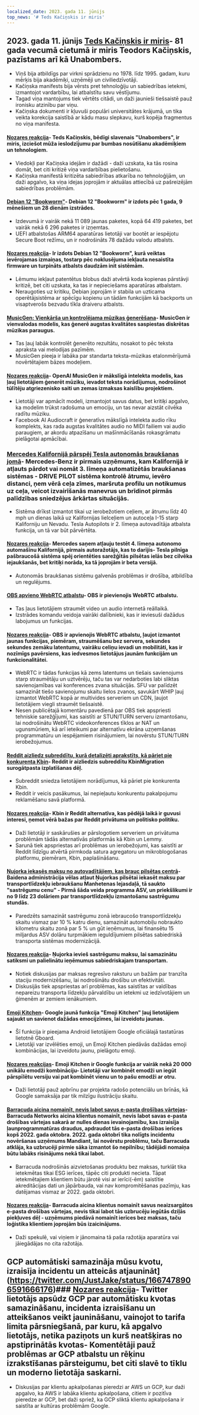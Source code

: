 ```yaml
---
localized_date: 2023. gada 11. jūnijs
top_news: '# Teds Kačiņskis ir miris'
---
```




<CallToAction />

<Steps>

## 2023. gada 11. jūnijs [Teds Kačiņskis ir miris](https://www.nytimes.com/2023/06/10/us/ted-kaczynski-dead.html)- 81 gada vecumā cietumā ir miris Teodors Kačiņskis, pazīstams arī kā Unabombers.

- Viņš bija atbildīgs par virkni sprādzienu no 1978. līdz 1995. gadam, kuru mērķis bija akadēmiķi, uzņēmēji un civiliedzīvotāji.
- Kačiņska manifests bija vērsts pret tehnoloģiju un sabiedrības ietekmi, izmantojot vardarbību, lai atbalstītu savu vēstījumu.
- Tagad viņa mantojums tiek vērtēts citādi, un daži jaunieši tiešsaistē pauž ironisku atzinību par viņu.
- Kačiņska dokumenti ir kļuvuši populāri universitātes krājumā, un tika veikta korekcija saistībā ar kādu masu slepkavu, kurš kopēja fragmentus no viņa manifesta.

#### [Nozares reakcija](http://news.ycombinator.com/item?id=36272409)- Teds Kačiņskis, bēdīgi slavenais "Unabombers", ir miris, izciešot mūža ieslodzījumu par bumbas nosūtīšanu akadēmiķiem un tehnologiem.

- Viedokļi par Kačiņska idejām ir dažādi - daži uzskata, ka tās rosina domāt, bet citi kritizē viņa vardarbības pielietošanu.
- Kačiņska manifestā kritizēta sabiedrības atkarība no tehnoloģijām, un daži apgalvo, ka viņa idejas joprojām ir aktuālas attiecībā uz pašreizējām sabiedrības problēmām.

#### [Debian 12 "Bookworm"](https://www.debian.org/News/2023/20230610)- Debian 12 "Bookworm" ir izdots pēc 1 gada, 9 mēnešiem un 28 dienām izstrādes.

- Izdevumā ir vairāk nekā 11 089 jaunas paketes, kopā 64 419 paketes, bet vairāk nekā 6 296 paketes ir izņemtas.
- UEFI atbalstošas ARM64 aparatūras lietotāji var bootēt ar iespējotu Secure Boot režīmu, un ir nodrošināts 78 dažādu valodu atbalsts.

#### [Nozares reakcija](http://news.ycombinator.com/item?id=36269934)- Ir izdots Debian 12 "Bookworm", kurā veiktas ievērojamas izmaiņas, tostarp pēc noklusējuma iekļauta nesaistīta firmware un turpināts atbalsts daudzām init sistēmām.

- Lēmumu iekļaut patentētus blobus daži atvērtā koda kopienas pārstāvji kritizē, bet citi uzskata, ka tas ir nepieciešams aparatūras atbalstam.
- Neraugoties uz kritiku, Debian joprojām ir stabila un uzticama operētājsistēma ar spēcīgu kopienu un tādām funkcijām kā backports un visaptverošs bezvadu tīkla draiveru atbalsts.

#### [MusicGen: Vienkārša un kontrolējama mūzikas ģenerēšana](https://ai.honu.io/papers/musicgen/)- MusicGen ir vienvalodas modelis, kas ģenerē augstas kvalitātes saspiestas diskrētas mūzikas paraugus.

- Tas ļauj labāk kontrolēt ģenerēto rezultātu, nosakot to pēc teksta apraksta vai melodijas pazīmēm.
- MusicGen pieeja ir labāka par standarta teksta-mūzikas etalonmērījumā novērtētajiem bāzes modeļiem.

#### [Nozares reakcija](http://news.ycombinator.com/item?id=36271926)- OpenAI MusicGen ir mākslīgā intelekta modelis, kas ļauj lietotājiem ģenerēt mūziku, ievadot teksta norādījumus, nodrošinot tūlītēju atgriezenisko saiti un zemas izmaksas kaislību projektiem.

- Lietotāji var apmācīt modeli, izmantojot savus datus, bet kritiķi apgalvo, ka modelim trūkst radošuma un emociju, un tas nevar aizstāt cilvēka radītu mūziku.
- Facebook AI Audiocraft ir ģeneratīvs mākslīgā intelekta audio rīku komplekts, kas rada augstas kvalitātes audio no MIDI failiem vai audio paraugiem, ar akordu atpazīšanu un mašīnmācīšanās rokasgrāmatu pielāgotai apmācībai.

### [Mercedes Kalifornijā pārspēj Tesla autonomās braukšanas jomā](https://www.theregister.com/2023/06/09/mercedes_california_tesla/)- Mercedes-Benz ir pirmais uzņēmums, kam Kalifornijā ir atļauts pārdot vai nomāt 3. līmeņa automatizētās braukšanas sistēmas - DRIVE PILOT sistēma kontrolē ātrumu, ievēro distanci, ņem vērā ceļa zīmes, maršruta profilu un notikumus uz ceļa, veicot izvairīšanās manevrus un brīdinot pirmās palīdzības sniedzējus ārkārtas situācijās.

- Sistēma drīkst izmantot tikai uz ierobežotiem ceļiem, ar ātrumu līdz 40 mph un dienas laikā uz Kalifornijas lielceļiem un autoceļa I-15 starp Kaliforniju un Nevadu. Tesla Autopilots ir 2. līmeņa autovadītāja atbalsta funkcija, un tā var būt pārvērtēta.

#### [Nozares reakcija](http://news.ycombinator.com/item?id=36270413)- Mercedes saņem atļauju testēt 4. līmeņa autonomo automašīnu Kalifornijā, pirmais autoražotājs, kas to darījis- Tesla pilnīga pašbraucošā sistēma spēj orientēties sarežģītās pilsētas ielās bez cilvēka iejaukšanās, bet kritiķi norāda, ka tā joprojām ir beta versijā.

- Autonomās braukšanas sistēmu galvenās problēmas ir drošība, atbildība un regulējums.

#### [OBS apvieno WebRTC atbalstu](https://github.com/obsproject/obs-studio/commit/851a8c216e14617fb523951839f3bdb240e85141)- OBS ir pievienojis WebRTC atbalstu.

- Tas ļaus lietotājiem straumēt video un audio internetā reāllaikā.
- Izstrādes komandu veidoja vairāki dalībnieki, kas ir ieviesuši dažādus labojumus un funkcijas.

#### [Nozares reakcija](http://news.ycombinator.com/item?id=36273075)- OBS ir apvienojis WebRTC atbalstu, ļaujot izmantot jaunas funkcijas, piemēram, straumēšanu bez servera, sekundes sekundes zemāku latentumu, vairāku celiņu ievadi un mobilitāti, kas ir nozīmīgs pavērsiens, kas iedvesmos lietotājus jaunām funkcijām un funkcionalitātei.

- WebRTC ir tādas funkcijas kā zems latentums un tiešais savienojums starp straumētāju un uztvērēju, taču tas var nedarboties labi sliktas savienojamības vai konferences zvana situācijās. SFU var palīdzēt samazināt tiešo savienojumu skaitu lielos zvanos, savukārt WHIP ļauj izmantot WebRTC kopā ar multivides serveriem un CDN, ļaujot lietotājiem viegli straumēt tiešsaistē.
- Nesen publicētajā komentāru pavedienā par OBS tiek apspriesti tehniskie sarežģījumi, kas saistīti ar STUN/TURN serveru izmantošanu, lai nodrošinātu WebRTC videokonferences tīklos ar NAT un ugunsmūriem, kā arī ieteikumi par alternatīvu ekrāna uzņemšanas programmatūru un iespējamiem risinājumiem, lai novērstu STUN/TURN ierobežojumus.

#### [Reddit aizliedz subreddītu, kurā detalizēti aprakstīts, kā pāriet pie konkurenta Kbin](https://old.reddit.com/r/KbinMigration)- Reddit ir aizliedzis subreddītu KbinMigration surogātpasta izplatīšanas dēļ.

- Subreddit sniedza lietotājiem norādījumus, kā pāriet pie konkurenta Kbin.
- Reddit ir veicis pasākumus, lai nepieļautu konkurentu pakalpojumu reklamēšanu savā platformā.

#### [Nozares reakcija](http://news.ycombinator.com/item?id=36268458)- Kbin ir Reddit alternatīva, kas pēdējā laikā ir guvusi interesi, ņemot vērā bažas par Reddit privātuma un politisko politiku.

- Daži lietotāji ir saskārušies ar pārslogotiem serveriem un privātuma problēmām tādās alternatīvās platformās kā Kbin un Lemmy.
- Sarunā tiek apspriestas arī problēmas un ierobežojumi, kas saistīti ar Reddit līdzīgu atvērtā pirmkoda satura agregatoru un mikroblogošanas platformu, piemēram, Kbin, paplašināšanu.

#### [Ņujorka iekasēs maksu no autovadītājiem, kas brauc pilsētas centrā](https://www.cnn.com/2023/06/10/business/congestion-pricing-new-york-city-transportation/index.html)- Baidena administrācija vēlas atļaut Ņujorkas pilsētai iekasēt maksu par transportlīdzekļu iebraukšanu Manhetenas lejasdaļā, tā saukto "sastrēgumu cenu" - Pirmā šāda veida programma ASV, un priekšlikumi ir no 9 līdz 23 dolāriem par transportlīdzekļu izmantošanu sastrēgumu stundās.

- Paredzēts samazināt sastrēgumu zonā iebraucošo transportlīdzekļu skaitu vismaz par 10 % katru dienu, samazināt automobiļu nobraukto kilometru skaitu zonā par 5 % un gūt ieņēmumus, lai finansētu 15 miljardus ASV dolāru turpmākiem ieguldījumiem pilsētas sabiedriskā transporta sistēmas modernizācijā.

#### [Nozares reakcija](http://news.ycombinator.com/item?id=36270597)- Ņujorka ievieš sastrēgumu maksu, lai samazinātu satiksmi un palielinātu ieņēmumus sabiedriskajam transportam.

- Notiek diskusijas par maksas regresīvo raksturu un bažām par tranzīta staciju modernizēšanu, lai nodrošinātu drošību un efektivitāti.
- Diskusijās tiek apspriestas arī problēmas, kas saistītas ar valdības nepareizu transporta līdzekļu pārvaldību un ietekmi uz iedzīvotājiem un ģimenēm ar zemiem ienākumiem.

#### [Emoji Kitchen](https://emojikitchen.dev/)- Google jaunā funkcija "Emoji Kitchen" ļauj lietotājiem sajaukt un savienot dažādas emocijzīmes, lai izveidotu jaunas.

- Šī funkcija ir pieejama Android lietotājiem Google oficiālajā tastatūras lietotnē Gboard.
- Lietotāji var izvēlēties emoji, un Emoji Kitchen piedāvās dažādas emoji kombinācijas, lai izveidotu jaunu, pielāgotu emoji.

#### [Nozares reakcijas](http://news.ycombinator.com/item?id=36267382)- Emoji Kitchen ir Google funkcija ar vairāk nekā 20 000 unikālu emodži kombināciju- Lietotāji var kombinēt emodži un iegūt pārspīlētu versiju vai pat kombinēt vienu un to pašu emodži ar otru.

- Daži lietotāji pauž apbrīnu par projekta radošo potenciālu un brīnās, kā Google samaksāja par tik milzīgu ilustrāciju skaitu.

#### [Barracuda aicina nomainīt, nevis labot savus e-pasta drošības vārtejas](https://krebsonsecurity.com/2023/06/barracuda-urges-replacing-not-patching-its-email-security-gateways/)- Barracuda Networks aicina klientus nomainīt, nevis labot savas e-pasta drošības vārtejas sakarā ar nulles dienas ievainojamību, kas izraisīja ļaunprogrammatūras draudus, apdraudot tās e-pasta drošības ierīces kopš 2022. gada oktobra. 2022. gada oktobrī tika nolīgts incidentu novēršanas uzņēmums Mandiant, lai novērstu problēmu, taču Barracuda atklāja, ka uzbrucēji pirmie sāka izmantot šo nepilnību; tādējādi nomaiņa būtu labāks risinājums nekā tikai labot.

- Barracuda nodrošinās aizvietošanas produktu bez maksas, turklāt tika ietekmētas tikai ESG ierīces, tāpēc citi produkti necieta. Tāpat ietekmētajiem klientiem būtu jārotē visi ar ierīci(-ēm) saistītie akreditācijas dati un jāpārbauda, vai nav kompromitēšanas pazīmju, kas datējamas vismaz ar 2022. gada oktobri.

#### [Nozares reakcija](http://news.ycombinator.com/item?id=36274525)- Barracuda aicina klientus nomainīt savus neaizsargātos e-pasta drošības vārtejas, nevis tikai labot tās uzbrucēju iegūtās dziļās piekļuves dēļ - uzņēmums piedāvā nomainīt ierīces bez maksas, taču loģistika klientiem joprojām būs izaicinājums.

- Daži spekulē, vai viņiem ir jānomaina tā paša ražotāja aparatūra vai jāiegādājas no cita ražotāja.

## GCP automātiski samazināja mūsu kvotu, izraisīja incidentu un atteicās atjaunināt](https://twitter.com/JustJake/status/1667478906591666176)### [Nozares reakcija](http://news.ycombinator.com/item?id=36272747)- Twitter lietotājs apsūdz GCP par automātisku kvotas samazināšanu, incidenta izraisīšanu un atteikšanos veikt jaunināšanu, vainojot to tarifa limita pārsniegšanā, par kuru, kā apgalvo lietotājs, netika paziņots un kurš neatšķiras no apstiprinātās kvotas- Komentētāji pauž problēmas ar GCP atbalstu un rēķinu izrakstīšanas pārsteigumu, bet citi slavē to tīklu un moderno lietotāja saskarni.

- Diskusijas par klientu apkalpošanas pieredzi ar AWS un GCP, kur daži apgalvo, ka AWS ir labāka klientu apkalpošana, citiem ir pozitīva pieredze ar GCP, bet daži spriež, ka GCP sliktā klientu apkalpošana ir saistīta ar kultūras problēmām Google.

</Steps>
